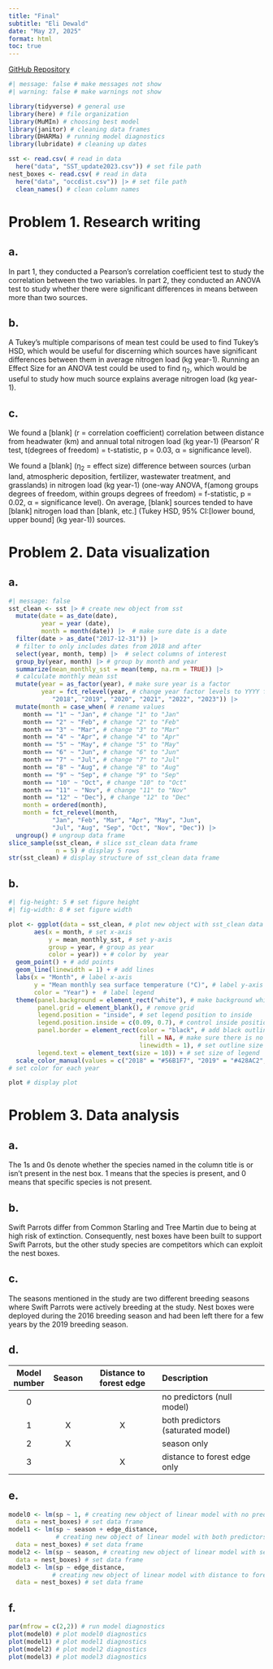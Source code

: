 ```yaml
---
title: "Final"
subtitle: "Eli Dewald"
date: "May 27, 2025"
format: html
toc: true
---
```

[GitHub Repository](https://github.com/eliasdewald/ENVS-193DS_spring-2025_final)
```r
#| message: false # make messages not show
#| warning: false # make warnings not show

library(tidyverse) # general use
library(here) # file organization
library(MuMIn) # choosing best model
library(janitor) # cleaning data frames
library(DHARMa) # running model diagnostics
library(lubridate) # cleaning up dates

sst <- read.csv( # read in data
  here("data", "SST_update2023.csv")) # set file path
nest_boxes <- read.csv( # read in data
  here("data", "occdist.csv")) |> # set file path
  clean_names() # clean column names
```

# Problem 1. Research writing 

## a. 

In part 1, they conducted a Pearson's correlation coefficient test to study the correlation between the two variables. In part 2, they conducted an ANOVA test to study whether there were significant differences in means between more than two sources.

## b. 

A Tukey's multiple comparisons of mean test could be used to find Tukey's HSD, which would be useful for discerning which sources have significant differences between them in average nitrogen load (kg year-1). Running an Effect Size for an ANOVA test could be used to find η~2~, which would be useful to study how much source explains average nitrogen load (kg year-1). 

## c. 

We found a [blank] (r = correlation coefficient) correlation between distance from headwater (km) and annual total nitrogen load (kg year-1) (Pearson' R test, t(degrees of freedom) = t-statistic, p = 0.03, α = significance level). 

We found a [blank] (η~2~ = effect size) difference between sources (urban land, atmospheric deposition, fertilizer, wastewater treatment, and grasslands) in nitrogen load (kg year-1) (one-way ANOVA, f(among groups degrees of freedom, within groups degrees of freedom) = f-statistic, p = 0.02, α = significance level). On average, [blank] sources tended to have [blank] nitrogen load than [blank, etc.] (Tukey HSD, 95% CI:[lower bound, upper bound] (kg year-1)) sources. 

# Problem 2. Data visualization

## a. 

```r
#| message: false
sst_clean <- sst |> # create new object from sst
  mutate(date = as_date(date),
         year = year (date),
         month = month(date)) |>  # make sure date is a date
  filter(date > as_date("2017-12-31")) |> 
  # filter to only includes dates from 2018 and after
  select(year, month, temp) |>  # select columns of interest
  group_by(year, month) |> # group by month and year
  summarize(mean_monthly_sst = mean(temp, na.rm = TRUE)) |> 
  # calculate monthly mean sst
  mutate(year = as_factor(year), # make sure year is a factor
         year = fct_relevel(year, # change year factor levels to YYYY format
            "2018", "2019", "2020", "2021", "2022", "2023")) |> 
  mutate(month = case_when( # rename values
    month == "1" ~ "Jan", # change "1" to "Jan"
    month == "2" ~ "Feb", # change "2" to "Feb"
    month == "3" ~ "Mar", # change "3" to "Mar"
    month == "4" ~ "Apr", # change "4" to "Apr"
    month == "5" ~ "May", # change "5" to "May"
    month == "6" ~ "Jun", # change "6" to "Jun"
    month == "7" ~ "Jul", # change "7" to "Jul"
    month == "8" ~ "Aug", # change "8" to "Aug"
    month == "9" ~ "Sep", # change "9" to "Sep"
    month == "10" ~ "Oct", # change "10" to "Oct"
    month == "11" ~ "Nov", # change "11" to "Nov"
    month == "12" ~ "Dec"), # change "12" to "Dec"
    month = ordered(month),
    month = fct_relevel(month,
            "Jan", "Feb", "Mar", "Apr", "May", "Jun", 
            "Jul", "Aug", "Sep", "Oct", "Nov", "Dec")) |>
  ungroup() # ungroup data frame
slice_sample(sst_clean, # slice sst_clean data frame
             n = 5) # display 5 rows
str(sst_clean) # display structure of sst_clean data frame
```

## b. 

```r
#| fig-height: 5 # set figure height
#| fig-width: 8 # set figure width

plot <- ggplot(data = sst_clean, # plot new object with sst_clean data frame
       aes(x = month, # set x-axis
           y = mean_monthly_sst, # set y-axis
           group = year, # group as year
           color = year)) + # color by  year
  geom_point() + # add points
  geom_line(linewidth = 1) + # add lines
  labs(x = "Month", # label x-axis
       y = "Mean monthly sea surface temperature (°C)", # label y-axis
       color = "Year") +  # label legend
  theme(panel.background = element_rect("white"), # make background white
        panel.grid = element_blank(), # remove grid
        legend.position = "inside", # set legend position to inside
        legend.position.inside = c(0.09, 0.7), # control inside position of legend
        panel.border = element_rect(color = "black", # add black outline to plot
                                    fill = NA, # make sure there is no fill within border
                                    linewidth = 1), # set outline size
        legend.text = element_text(size = 10)) + # set size of legend
  scale_color_manual(values = c("2018" = "#56B1F7", "2019" = "#428AC2", "2020" = "#3670A0", "2021" = "#2A5880", "2022" = "#1E4160", "2023" = "#132B43"))
# set color for each year

plot # display plot
```

# Problem 3. Data analysis

## a. 

The 1s and 0s denote whether the species named in the column title is or isn't present in the nest box. 1 means that the species is present, and 0 means that specific species is not present. 

## b. 

Swift Parrots differ from Common Starling and Tree Martin due to being at high risk of extinction. Consequently, nest boxes have been built to support Swift Parrots, but the other study species are competitors which can exploit the nest boxes.

## c. 

The seasons mentioned in the study are two different breeding seasons where Swift Parrots were actively breeding at the study. Nest boxes were deployed during the 2016 breeding season and had been left there for a few years by the 2019 breeding season.

## d. 

| Model number | Season | Distance to forest edge | Description                         |
|:------------:|:------:|:-----------------------:|:------------------------------------|  
| 0            |        |                         | no predictors (null model)          |
| 1            |    X   |            X            | both predictors (saturated model)   |
| 2            |    X   |                         | season only                         |
| 3            |        |            X            | distance to forest edge only        | 

## e. 

```r
model0 <- lm(sp ~ 1, # creating new object of linear model with no predictors
  data = nest_boxes) # set data frame
model1 <- lm(sp ~ season + edge_distance, 
             # creating new object of linear model with both predictors
  data = nest_boxes) # set data frame
model2 <- lm(sp ~ season, # creating new object of linear model with season as predictor
  data = nest_boxes) # set data frame
model3 <- lm(sp ~ edge_distance, 
            # creating new object of linear model with distance to forest edge as predictor
  data = nest_boxes) # set data frame
```

## f. 

```r
par(mfrow = c(2,2)) # run model diagnostics
plot(model0) # plot model0 diagnostics
plot(model1) # plot model1 diagnostics
plot(model2) # plot model2 diagnostics
plot(model3) # plot model3 diagnostics
```

